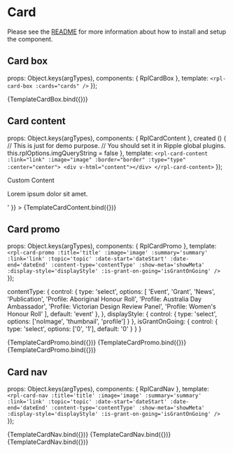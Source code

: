 
<Meta title="Molecules/Card" />

# Card
Please see the [README](https://github.com/dpc-sdp/ripple/blob/master/packages/components/Molecules/Card/README.md) for more information about how to install and setup the component.

## Card box

  props: Object.keys(argTypes),
  components: { RplCardBox },
  template: `<rpl-card-box :cards="cards" />`
});

<Canvas>
  <Story
    name="Box"
    args={{
      cards: [
        {
          name: 'rpl-card-emergency-contact',
          data: {
            title: 'Emergency Assistance',
            subtitle: 'Urgent',
            summary: 'Dial 000 for police, fire & ambulance',
            link: { text: 'Call 0000', url: 'tel:+0000' }
          }
          },
          {
            name: 'rpl-card-emergency-contact',
            data: {
              title: 'Police Assistance Line',
              subtitle: 'Urgent',
              summary: 'Dial 000 for police, fire & ambulance',
              link: { text: 'Call 000', url: 'tel:000' }
            }
          },
          {
            name: 'rpl-card-emergency-contact',
            data: {
              title: 'Police Assistance Line',
              subtitle: 'Urgent',
              summary: 'Dial 000 for police, fire & ambulance',
              link: { text: 'Internal link', url: '/home' }
            }
          },
          {
            name: 'rpl-card-emergency-contact',
            data: {
              title: 'Police Assistance Line',
              subtitle: null,
              summary: 'Dial 000 for police, fire & ambulance',
              link: { text: 'External link', url: 'http://google.com' }
            }
          }
      ]
    }}
  >
    {TemplateCardBox.bind({})}
  </Story>
</Canvas>

<ArgsTable of={RplCardBox} />

## Card content

  props: Object.keys(argTypes),
  components: { RplCardContent },
  created () {
    // This is just for demo purpose.
    // You should set it in Ripple global plugins.
    this.rplOptions.imgQueryString = false
  },
  template: `
    <rpl-card-content :link="link" :image="image" :border="border" :type="type" :center="center">
      <div v-html="content"></div>
    </rpl-card-content>
  `
});

<Canvas>
  <Story
    name="Content"
    argTypes={{
      type: {
        control: {
          type: 'select',
          options: ['default', 'simple', 'inline']
        }
      }
    }}
    args={{
      link: { text: 'Read more', url: '#' },
      image: {
        src: 'https://via.placeholder.com/580x340',
        focalPoint: {
          x: '290',
          y: '170'
        },
        width: 580,
        height: 340
      },
      border: true,
      type: 'default',
      center: false,
      content: '<h2>Custom Content</h2><p>Lorem ipsum dolor sit amet.</p>'
    }}
  >
    {TemplateCardContent.bind({})}
  </Story>
</Canvas>

<ArgsTable of={RplCardContent} />

## Card promo

  props: Object.keys(argTypes),
  components: { RplCardPromo },
  template: `
    <rpl-card-promo
      :title='title'
      :image='image'
      :summary='summary'
      :link='link'
      :topic='topic'
      :date-start='dateStart'
      :date-end='dateEnd'
      :content-type='contentType'
      :show-meta='showMeta'
      :display-style='displayStyle'
      :is-grant-on-going='isGrantOnGoing' />`
});

  contentType: {
    control: {
      type: 'select',
      options: [
        'Event',
        'Grant',
        'News',
        'Publication',
        'Profile: Aboriginal Honour Roll',
        'Profile: Australia Day Ambassador',
        'Profile: Victorian Design Review Panel',
        'Profile: Women\'s Honour Roll'
      ],
      default: 'event'
    },
  },
  displayStyle: {
    control: {
      type: 'select',
      options: ['noImage', 'thumbnail', 'profile']
    }
  },
  isGrantOnGoing: {
    control: {
      type: 'select',
      options: ['0', '1'],
      default: '0'
    }
  }
}

<Canvas>
  <Story
    name="Promo no image"
    argTypes={cardPromoNavArgTypes}
    args={{
      title: 'Card promo title',
      link: { text: 'Read more', url: '#' },
      image: {
        src: 'https://via.placeholder.com/580x340',
        focalPoint: {
          x: '290',
          y: '170'
        },
        width: 580,
        height: 340
      },
      dateStart: 'Sun, 21 Feb 2021 03:38:51 GMT',
      dateEnd: 'Wed, 03 Mar 2021 03:38:51 GMT',
      showMeta: true,
      displayStyle: 'noImage',
      contentType: 'Event',
      topic: 'Arts, Culture and Humanities',
      summary: 'Lorem ipsum dolor sit amet, consectetur adipiscing elit, sed do eiusmod tempor incididunt  labore et dolore magna aliqua. Ut enim ad minim veniam, quis nostrud exercitation ullamco laboris nisi ut aliquip ex ea commodo consequat.'
    }}
  >
    {TemplateCardPromo.bind({})}
  </Story>
</Canvas>

<Canvas>
  <Story
    name="Promo thumbnail"
    argTypes={cardPromoNavArgTypes}
    args={{
      title: 'Card promo title',
      link: { text: 'Read more', url: '#' },
      image: {
        src: 'https://via.placeholder.com/580x340',
        focalPoint: {
          x: '290',
          y: '170'
        },
        width: 580,
        height: 340
      },
      dateStart: 'Sun, 21 Feb 2021 03:38:51 GMT',
      dateEnd: 'Wed, 03 Mar 2021 03:38:51 GMT',
      showMeta: true,
      displayStyle: 'thumbnail',
      contentType: 'Grant',
      topic: 'Arts, Culture and Humanities',
      summary: 'Lorem ipsum dolor sit amet, consectetur adipiscing elit, sed do eiusmod tempor incididunt  labore et dolore magna aliqua. Ut enim ad minim veniam, quis nostrud exercitation ullamco laboris nisi ut aliquip ex ea commodo consequat.'
    }}
  >
    {TemplateCardPromo.bind({})}
  </Story>
</Canvas>

<Canvas>
  <Story
    name="Promo profile"
    argTypes={cardPromoNavArgTypes}
    args={{
      title: 'Card promo title',
      link: { text: 'Read more', url: '#' },
      image: {
        src: 'https://via.placeholder.com/580x340',
        focalPoint: {
          x: '290',
          y: '170'
        },
        width: 580,
        height: 340
      },
      dateStart: 'Sun, 21 Feb 2021 03:38:51 GMT',
      dateEnd: '',
      showMeta: true,
      displayStyle: 'profile',
      contentType: 'Profile: Aboriginal Honour Roll',
      topic: 'Arts, Culture and Humanities',
      summary: 'Lorem ipsum dolor sit amet, consectetur adipiscing elit, sed do eiusmod tempor incididunt  labore et dolore magna aliqua. Ut enim ad minim veniam, quis nostrud exercitation ullamco laboris nisi ut aliquip ex ea commodo consequat.'
    }}
  >
    {TemplateCardPromo.bind({})}
  </Story>
</Canvas>

<ArgsTable of={RplCardPromo} />

## Card nav

  props: Object.keys(argTypes),
  components: { RplCardNav },
  template: `
    <rpl-card-nav
      :title='title'
      :image='image'
      :summary='summary'
      :link='link'
      :topic='topic'
      :date-start='dateStart'
      :date-end='dateEnd'
      :content-type='contentType'
      :show-meta='showMeta'
      :display-style='displayStyle'
      :is-grant-on-going='isGrantOnGoing' />`
});

<Canvas>
  <Story
    name="Nav no image"
    argTypes={cardPromoNavArgTypes}
    args={{
      title: 'Card nav title',
      link: { text: 'Read more', url: '#' },
      image: {
        src: 'https://via.placeholder.com/580x340',
        focalPoint: {
          x: '290',
          y: '170'
        },
        width: 580,
        height: 340
      },
      dateStart: 'Sun, 21 Feb 2021 03:38:51 GMT',
      dateEnd: 'Wed, 03 Mar 2021 03:38:51 GMT',
      showMeta: true,
      displayStyle: 'noImage',
      contentType: 'Event',
      topic: 'Arts, Culture and Humanities',
      summary: 'Lorem ipsum dolor sit amet, consectetur adipiscing elit, sed do eiusmod tempor incididunt  labore et dolore magna aliqua. Ut enim ad minim veniam, quis nostrud exercitation ullamco laboris nisi ut aliquip ex ea commodo consequat.'
    }}
  >
    {TemplateCardNav.bind({})}
  </Story>
</Canvas>

<Canvas>
  <Story
    name="Nav thumbnail"
    argTypes={cardPromoNavArgTypes}
    args={{
      title: 'Card nav title',
      link: { text: 'Read more', url: '#' },
      image: {
        src: 'https://via.placeholder.com/580x340',
        focalPoint: {
          x: '290',
          y: '170'
        },
        width: 580,
        height: 340
      },
      dateStart: 'Sun, 21 Feb 2021 03:38:51 GMT',
      dateEnd: 'Wed, 03 Mar 2021 03:38:51 GMT',
      showMeta: true,
      displayStyle: 'thumbnail',
      contentType: 'Grant',
      topic: 'Arts, Culture and Humanities',
      summary: 'Lorem ipsum dolor sit amet, consectetur adipiscing elit, sed do eiusmod tempor incididunt  labore et dolore magna aliqua. Ut enim ad minim veniam, quis nostrud exercitation ullamco laboris nisi ut aliquip ex ea commodo consequat.'
    }}
  >
    {TemplateCardNav.bind({})}
  </Story>
</Canvas>

<Canvas>
  <Story
    name="Nav featured"
    argTypes={cardPromoNavArgTypes}
    args={{
      title: 'Card nav title',
      link: { text: 'Read more', url: '#' },
      image: {
        src: 'https://via.placeholder.com/580x340',
        focalPoint: {
          x: '290',
          y: '170'
        },
        width: 580,
        height: 340
      },
      dateStart: 'Sun, 21 Feb 2021 03:38:51 GMT',
      dateEnd: '',
      showMeta: true,
      displayStyle: 'featured',
      contentType: 'Profile: Aboriginal Honour Roll',
      topic: 'Arts, Culture and Humanities',
      summary: 'Lorem ipsum dolor sit amet, consectetur adipiscing elit, sed do eiusmod tempor incididunt  labore et dolore magna aliqua. Ut enim ad minim veniam, quis nostrud exercitation ullamco laboris nisi ut aliquip ex ea commodo consequat.'
    }}
  >
    {TemplateCardNav.bind({})}
  </Story>
</Canvas>

<ArgsTable of={RplCardNav} />
